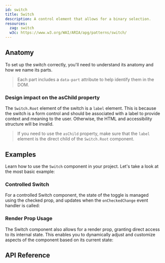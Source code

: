 ```yaml
---
id: switch
title: Switch
description: A control element that allows for a binary selection.
resources:
  zag: switch
  w3c: https://www.w3.org/WAI/ARIA/apg/patterns/switch/
---
```


<ComponentPreview />

## Anatomy

To set up the switch correctly, you'll need to understand its anatomy and how we
name its parts.

> Each part includes a `data-part` attribute to help identify them in the DOM.

<Anatomy id="switch" />

### Design impact on the asChild property

The `Switch.Root` element of the switch is a `label` element. This is because
the switch is a form control and should be associated with a label to provide
context and meaning to the user. Otherwise, the HTML and accessibility structure
will be invalid.

> If you need to use the `asChild` property, make sure that the `label` element
> is the direct child of the `Switch.Root` component.

## Examples

Learn how to use the `Switch` component in your project. Let's take a look at
the most basic example:

<Story id="Basic" />

### Controlled Switch

For a controlled Switch component, the state of the toggle is managed using the
checked prop, and updates when the `onCheckedChange` event handler is called:

<Story id="Controlled" />

### Render Prop Usage

The Switch component also allows for a render prop, granting direct access to
its internal state. This enables you to dynamically adjust and customize aspects
of the component based on its current state:

<Story id="RenderProp" />

## API Reference

<ComponentTypes />
